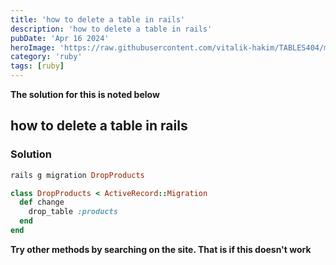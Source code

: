 ```yaml
---
title: 'how to delete a table in rails'
description: 'how to delete a table in rails'
pubDate: 'Apr 16 2024'
heroImage: 'https://raw.githubusercontent.com/vitalik-hakim/TABLES404/main/error_b/ruby.jpg'
category: 'ruby'
tags: [ruby]
---
```


**The solution for this is noted below**

## how to delete a table in rails

### Solution

```ruby
rails g migration DropProducts

class DropProducts < ActiveRecord::Migration
  def change
    drop_table :products
  end
end
```

**Try other methods by searching on the site. That is if this doesn't work**
